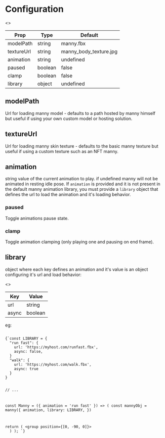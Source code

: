 
# Configuration

<>
  <table>
    <thead>
      <tr>
        <th align="center">Prop</th>
        <th align="center">Type</th>
        <th align="center">Default</th>
      </tr>
    </thead>
    <tbody>
      <tr>
        <td>modelPath</td>
        <td>string</td>
        <td>manny.fbx</td>
      </tr>
      <tr>
        <td>textureUrl</td>
        <td>string</td>
        <td>manny_body_texture.jpg</td>
      </tr>
      <tr>
        <td>animation</td>
        <td>string</td>
        <td>undefined</td>
      </tr>
      <tr>
        <td>paused</td>
        <td>boolean</td>
        <td>false</td>
      </tr>
      <tr>
        <td>clamp</td>
        <td>boolean</td>
        <td>false</td>
      </tr>
      <tr>
        <td>library</td>
        <td>object</td>
        <td>undefined</td>
      </tr>
    </tbody>
  </table>
</>

## modelPath

Url for loading manny model - defaults to a path hosted by manny himself but useful if
using your own custom model or hosting solution.

## textureUrl

Url for loading manny skin texture - defaults to the basic manny texture but useful if
using a custom texture such as an NFT manny.

## animation

string value of the current animation to play. if undefined manny will not be animated in 
resting idle pose. If `animation` is provided and it is not present in the default
manny animation library, you must provide a `library` object that defines the url to load
the animation and it's loading behavior.

### paused

Toggle animations pause state.

### clamp

Toggle animation clamping (only playing one and pausing on end frame).

## library

object where each key defines an animation and it's value is an object configuring it's url
and load behavior:

<>
  <table>
    <thead>
      <tr>
        <th align="center">Key</th>
        <th align="center">Value</th>
      </tr>
    </thead>
    <tbody>
      <tr>
        <td>url</td>
        <td>string</td>
      </tr>
      <tr>
        <td>async</td>
        <td>boolean</td>
      </tr>
    </tbody>
  </table>
</>

eg:

<Code language="js">
{`const LIBRARY = {
  "run fast": {
    url: 'https://myhost.com/runfast.fbx',
    async: false,
  }
  "walk": {
    url: 'https://myhost.com/walk.fbx',
    async: true
  }
}

// ...

const Manny = ({ animation = 'run fast' }) => (
  const mannyObj = manny({
    animation,
    library: LIBRARY,
  })

  return (
    <group position={[0, -90, 0]}>
      <primitive object={mannyObj} dispose={null} />
    </group>
  )
);
`}
</Code>

